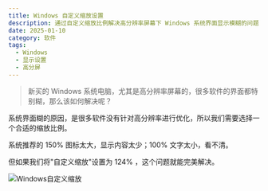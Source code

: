 ```yaml
---
title: Windows 自定义缩放设置
description: 通过自定义缩放比例解决高分辨率屏幕下 Windows 系统界面显示模糊的问题
date: 2025-01-10
category: 软件
tags:
  - Windows
  - 显示设置
  - 高分屏
---
```


> 新买的 Windows 系统电脑，尤其是高分辨率屏幕的，很多软件的界面都特别糊，那么该如何解决呢？

系统界面糊的原因，是很多软件没有针对高分辨率进行优化，所以我们需要选择一个合适的缩放比例。

系统推荐的 150% 图标太大，显示内容太少；100% 文字太小，看不清。

但如果我们将"自定义缩放"设置为 124% ，这个问题就能完美解决。

![Windows自定义缩放](https://img.dava.cc/img/Windows自定义缩放.png)
